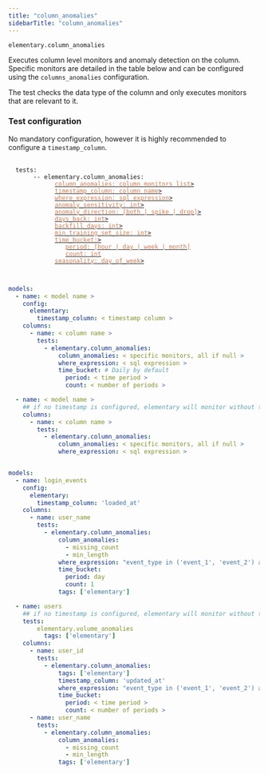 ```yaml
---
title: "column_anomalies"
sidebarTitle: "column_anomalies"
---
```


`elementary.column_anomalies`

Executes column level monitors and anomaly detection on the column.
Specific monitors are detailed in the table below and can be configured using the `columns_anomalies` configuration.

The test checks the data type of the column and only executes monitors that are relevant to it.

<Snippet file="column-metrics.mdx" />


### Test configuration

No mandatory configuration, however it is highly recommended to configure a `timestamp_column`.

<pre>
 <code>
  tests:                                                                                                                                                                                                                        
    &nbsp;&nbsp; -- elementary.column_anomalies:
      &nbsp;&nbsp;&nbsp;&nbsp;&nbsp;&nbsp; <a href="/guides/anomaly-detection-configuration/column-anomalies"><font color="#CD7D55">column_anomalies: column monitors list</font>></a>
      &nbsp;&nbsp;&nbsp;&nbsp;&nbsp;&nbsp; <a href="/guides/anomaly-detection-configuration/timestamp-column"><font color="#CD7D55">timestamp_column: column name</font>></a>                                                   
      &nbsp;&nbsp;&nbsp;&nbsp;&nbsp;&nbsp; <a href="/guides/anomaly-detection-configuration/where-expression"><font color="#CD7D55">where_expression: sql expression</font>></a>                                                
      &nbsp;&nbsp;&nbsp;&nbsp;&nbsp;&nbsp; <a href="/guides/anomaly-detection-configuration/anomaly-sensitivity"><font color="#CD7D55">anomaly_sensitivity: int</font>></a>                                                     
      &nbsp;&nbsp;&nbsp;&nbsp;&nbsp;&nbsp; <a href="/guides/anomaly-detection-configuration/anomaly-direction"><font color="#CD7D55">anomaly_direction: [both | spike | drop]</font>></a>                                       
      &nbsp;&nbsp;&nbsp;&nbsp;&nbsp;&nbsp; <a href="/guides/anomaly-detection-configuration/days-back"><font color="#CD7D55">days_back: int</font>></a>                                                                         
      &nbsp;&nbsp;&nbsp;&nbsp;&nbsp;&nbsp; <a href="/guides/anomaly-detection-configuration/backfill-days"><font color="#CD7D55">backfill_days: int</font>></a>                                                                 
      &nbsp;&nbsp;&nbsp;&nbsp;&nbsp;&nbsp; <a href="/guides/anomaly-detection-configuration/min-training-set-size"><font color="#CD7D55">min_training_set_size: int</font>></a>                                                 
      &nbsp;&nbsp;&nbsp;&nbsp;&nbsp;&nbsp; <a href="/guides/anomaly-detection-configuration/time-bucket"><font color="#CD7D55">time_bucket:</font>></a>                                                                         
      &nbsp;&nbsp;&nbsp;&nbsp;&nbsp;&nbsp;&nbsp;&nbsp;&nbsp; <a href="/guides/anomaly-detection-configuration/time-bucket"><font color="#CD7D55">period: [hour | day | week | month]</font></a>                                 
      &nbsp;&nbsp;&nbsp;&nbsp;&nbsp;&nbsp;&nbsp;&nbsp;&nbsp; <a href="/guides/anomaly-detection-configuration/time-bucket"><font color="#CD7D55">count: int</font></a>                                                          
      &nbsp;&nbsp;&nbsp;&nbsp;&nbsp;&nbsp; <a href="/guides/anomaly-detection-configuration/seasonality"><font color="#CD7D55">seasonality: day_of_week</font>></a>                                                             
 </code>
</pre>


<RequestExample>

```yml Models

models:
  - name: < model name >
    config:
      elementary:
        timestamp_column: < timestamp column >
    columns:
      - name: < column name >
        tests:
          - elementary.column_anomalies:
              column_anomalies: < specific monitors, all if null >
              where_expression: < sql expression >
              time_bucket: # Daily by default
                period: < time period >
                count: < number of periods >

  - name: < model name >
    ## if no timestamp is configured, elementary will monitor without time filtering
    columns:
      - name: < column name >
        tests:
          - elementary.column_anomalies:
              column_anomalies: < specific monitors, all if null >
              where_expression: < sql expression >
```

```yml Models example

models:
  - name: login_events
    config:
      elementary:
        timestamp_column: 'loaded_at'
    columns:
      - name: user_name
        tests:
          - elementary.column_anomalies:
              column_anomalies:
                - missing_count
                - min_length
              where_expression: "event_type in ('event_1', 'event_2') and country_name != 'unwanted country'"
              time_bucket:
                period: day
                count: 1
              tags: ['elementary']

  - name: users
    ## if no timestamp is configured, elementary will monitor without time filtering
    tests:
        elementary.volume_anomalies
          tags: ['elementary']
    columns:
      - name: user_id
        tests:
          - elementary.column_anomalies:
              tags: ['elementary']
              timestamp_column: 'updated_at'
              where_expression: "event_type in ('event_1', 'event_2') and country_name != 'unwanted country'"
              time_bucket:
                period: < time period >
                count: < number of periods >
      - name: user_name
        tests:
          - elementary.column_anomalies:
              column_anomalies:
                - missing_count
                - min_length
              tags: ['elementary']
```

</RequestExample>